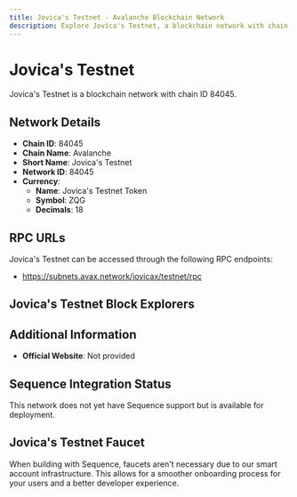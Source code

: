 ```yaml
--- 
title: Jovica's Testnet - Avalanche Blockchain Network
description: Explore Jovica's Testnet, a blockchain network with chain ID 84045. Learn about its native currency, Jovica's Testnet Token, and how to interact with the network.
---
```


# Jovica's Testnet

Jovica's Testnet is a blockchain network with chain ID 84045.

## Network Details

- **Chain ID**: 84045
- **Chain Name**: Avalanche
- **Short Name**: Jovica's Testnet
- **Network ID**: 84045
- **Currency**: 
  - **Name**: Jovica's Testnet Token
  - **Symbol**: ZQG
  - **Decimals**: 18

## RPC URLs

Jovica's Testnet can be accessed through the following RPC endpoints:

- https://subnets.avax.network/jovicax/testnet/rpc

## Jovica's Testnet Block Explorers



## Additional Information

- **Official Website**: Not provided

## Sequence Integration Status

This network does not yet have Sequence support but is available for deployment.

## Jovica's Testnet Faucet

When building with Sequence, faucets aren't necessary due to our smart account infrastructure. This allows for a smoother onboarding process for your users and a better developer experience.
